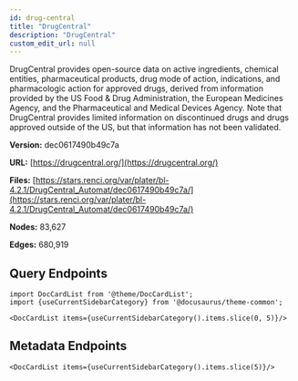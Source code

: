 ```yaml
---
id: drug-central
title: "DrugCentral"
description: "DrugCentral"
custom_edit_url: null
---
```





DrugCentral provides open-source data on active ingredients, chemical entities, pharmaceutical products, drug mode of action, indications, and pharmacologic action for approved drugs, derived from information provided by the US Food & Drug Administration, the European Medicines Agency, and the Pharmaceutical and Medical Devices Agency. Note that DrugCentral provides limited information on discontinued drugs and drugs approved outside of the US, but that information has not been validated.

**Version:** dec0617490b49c7a

**URL:** [https://drugcentral.org/](https://drugcentral.org/)

**Files:** [https://stars.renci.org/var/plater/bl-4.2.1/DrugCentral_Automat/dec0617490b49c7a/](https://stars.renci.org/var/plater/bl-4.2.1/DrugCentral_Automat/dec0617490b49c7a/)

**Nodes:** 83,627

**Edges:** 680,919






## Query Endpoints
```mdx-code-block
import DocCardList from '@theme/DocCardList';
import {useCurrentSidebarCategory} from '@docusaurus/theme-common';

<DocCardList items={useCurrentSidebarCategory().items.slice(0, 5)}/>
```

## Metadata Endpoints    
```mdx-code-block
<DocCardList items={useCurrentSidebarCategory().items.slice(5)}/>
```
      